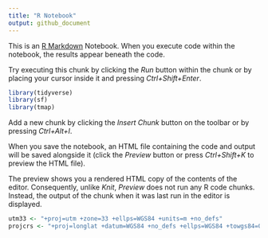 ```yaml
---
title: "R Notebook"
output: github_document
---
```


This is an [R Markdown](http://rmarkdown.rstudio.com) Notebook. When you execute code within the notebook, the results appear beneath the code. 

Try executing this chunk by clicking the *Run* button within the chunk or by placing your cursor inside it and pressing *Ctrl+Shift+Enter*. 

```r
library(tidyverse)
library(sf)
library(tmap)
```

Add a new chunk by clicking the *Insert Chunk* button on the toolbar or by pressing *Ctrl+Alt+I*.

When you save the notebook, an HTML file containing the code and output will be saved alongside it (click the *Preview* button or press *Ctrl+Shift+K* to preview the HTML file).

The preview shows you a rendered HTML copy of the contents of the editor. Consequently, unlike *Knit*, *Preview* does not run any R code chunks. Instead, the output of the chunk when it was last run in the editor is displayed.
```r
utm33 <- "+proj=utm +zone=33 +ellps=WGS84 +units=m +no_defs"
projcrs <- "+proj=longlat +datum=WGS84 +no_defs +ellps=WGS84 +towgs84=0,0,0"
```


```r
```


```r
```


```r
```


```r
```


```r
```


```r
```

